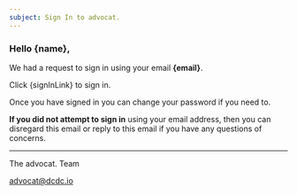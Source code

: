 ```yaml
---
subject: Sign In to advocat.
---
```


### Hello {name},

We had a request to sign in using your email **{email}**.

Click {signInLink} to sign in.

Once you have signed in you can change your password if you need to.

**If you did not attempt to sign in** using your email address, then you can disregard this email or reply to this email if you have any questions of concerns.


---
The advocat. Team

advocat@dcdc.io
